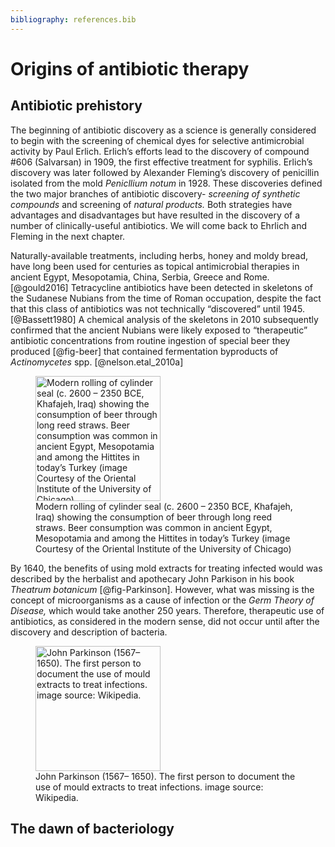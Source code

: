 ```yaml
---
bibliography: references.bib
---
```


# Origins of antibiotic therapy

## Antibiotic prehistory

The beginning of antibiotic discovery as a science is generally considered to begin with the screening of chemical dyes for selective antimicrobial activity by Paul Erlich. Erlich's efforts lead to the discovery of compound #606 (Salvarsan) in 1909, the first effective treatment for syphilis. Erlich's discovery was later followed by Alexander Fleming's discovery of penicillin isolated from the mold *Penicllium notum* in 1928. These discoveries defined the two major branches of antibiotic discovery- *screening of synthetic compounds* and screening of *natural products.* Both strategies have advantages and disadvantages but have resulted in the discovery of a number of clinically-useful antibiotics. We will come back to Ehrlich and Fleming in the next chapter.

Naturally-available treatments, including herbs, honey and moldy bread, have long been used for centuries as topical antimicrobial therapies in ancient Egypt, Mesopotamia, China, Serbia, Greece and Rome.[@gould2016] Tetracycline antibiotics have been detected in skeletons of the Sudanese Nubians from the time of Roman occupation, despite the fact that this class of antibiotics was not technically "discovered" until 1945. [@Bassett1980] A chemical analysis of the skeletons in 2010 subsequently confirmed that the ancient Nubians were likely exposed to "therapeutic" antibiotic concentrations from routine ingestion of special beer they produced [@fig-beer] that contained fermentation byproducts of *Actinomycetes* spp. [@nelson.etal_2010a]

::: column-margin
![Modern rolling of cylinder seal (c. 2600 – 2350 BCE, Khafajeh, Iraq) showing the consumption of beer through long reed straws. Beer consumption was common in ancient Egypt, Mesopotamia and among the Hittites in today's Turkey (image Courtesy of the Oriental Institute of the University of Chicago)](images/beer.png){#fig-beer width="200"}
:::

By 1640, the benefits of using mold extracts for treating infected would was described by the herbalist and apothecary John Parkison in his book *Theatrum botanicum* [@fig-Parkinson]. However, what was missing is the concept of microorganisms as a cause of infection or the *Germ Theory of Disease,* which would take another 250 years. Therefore, therapeutic use of antibiotics, as considered in the modern sense, did not occur until after the discovery and description of bacteria.

::: column-margin
![John Parkinson (1567– 1650). The first person to document the use of mould extracts to treat infections. image source: Wikipedia.](images/Parkinson.png){#fig-Parkinson width="200"}
:::

## The dawn of bacteriology
